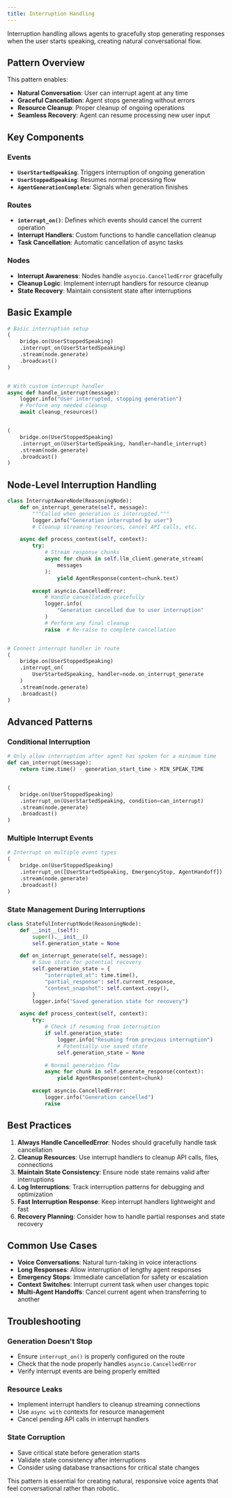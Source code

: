 ---
title: Interruption Handling
---
Interruption handling allows agents to gracefully stop generating responses when
the user starts speaking, creating natural conversational flow.

## Pattern Overview

This pattern enables:

- **Natural Conversation**: User can interrupt agent at any time
- **Graceful Cancellation**: Agent stops generating without errors
- **Resource Cleanup**: Proper cleanup of ongoing operations
- **Seamless Recovery**: Agent can resume processing new user input

## Key Components

### Events

- **`UserStartedSpeaking`**: Triggers interruption of ongoing generation
- **`UserStoppedSpeaking`**: Resumes normal processing flow
- **`AgentGenerationComplete`**: Signals when generation finishes

### Routes

- **`interrupt_on()`**: Defines which events should cancel the current operation
- **Interrupt Handlers**: Custom functions to handle cancellation cleanup
- **Task Cancellation**: Automatic cancellation of async tasks

### Nodes

- **Interrupt Awareness**: Nodes handle `asyncio.CancelledError` gracefully
- **Cleanup Logic**: Implement interrupt handlers for resource cleanup
- **State Recovery**: Maintain consistent state after interruptions

## Basic Example

```python lines
# Basic interruption setup
(
    bridge.on(UserStoppedSpeaking)
    .interrupt_on(UserStartedSpeaking)
    .stream(node.generate)
    .broadcast()
)


# With custom interrupt handler
async def handle_interrupt(message):
    logger.info("User interrupted, stopping generation")
    # Perform any needed cleanup
    await cleanup_resources()


(
    bridge.on(UserStoppedSpeaking)
    .interrupt_on(UserStartedSpeaking, handler=handle_interrupt)
    .stream(node.generate)
    .broadcast()
)
```

## Node-Level Interruption Handling

```python lines
class InterruptAwareNode(ReasoningNode):
    def on_interrupt_generate(self, message):
        """Called when generation is interrupted."""
        logger.info("Generation interrupted by user")
        # Cleanup streaming resources, cancel API calls, etc.

    async def process_context(self, context):
        try:
            # Stream response chunks
            async for chunk in self.llm_client.generate_stream(
                messages
            ):
                yield AgentResponse(content=chunk.text)

        except asyncio.CancelledError:
            # Handle cancellation gracefully
            logger.info(
                "Generation cancelled due to user interruption"
            )
            # Perform any final cleanup
            raise  # Re-raise to complete cancellation


# Connect interrupt handler in route
(
    bridge.on(UserStoppedSpeaking)
    .interrupt_on(
        UserStartedSpeaking, handler=node.on_interrupt_generate
    )
    .stream(node.generate)
    .broadcast()
)
```

## Advanced Patterns

### Conditional Interruption

```python lines
# Only allow interruption after agent has spoken for a minimum time
def can_interrupt(message):
    return time.time() - generation_start_time > MIN_SPEAK_TIME


(
    bridge.on(UserStoppedSpeaking)
    .interrupt_on(UserStartedSpeaking, condition=can_interrupt)
    .stream(node.generate)
    .broadcast()
)
```

### Multiple Interrupt Events

```python lines
# Interrupt on multiple event types
(
    bridge.on(UserStoppedSpeaking)
    .interrupt_on([UserStartedSpeaking, EmergencyStop, AgentHandoff])
    .stream(node.generate)
    .broadcast()
)
```

### State Management During Interruptions

```python lines
class StatefulInterruptNode(ReasoningNode):
    def __init__(self):
        super().__init__()
        self.generation_state = None

    def on_interrupt_generate(self, message):
        # Save state for potential recovery
        self.generation_state = {
            "interrupted_at": time.time(),
            "partial_response": self.current_response,
            "context_snapshot": self.context.copy(),
        }
        logger.info("Saved generation state for recovery")

    async def process_context(self, context):
        try:
            # Check if resuming from interruption
            if self.generation_state:
                logger.info("Resuming from previous interruption")
                # Potentially use saved state
                self.generation_state = None

            # Normal generation flow
            async for chunk in self.generate_response(context):
                yield AgentResponse(content=chunk)

        except asyncio.CancelledError:
            logger.info("Generation cancelled")
            raise
```

## Best Practices

1. **Always Handle CancelledError**: Nodes should gracefully handle task
   cancellation
1. **Cleanup Resources**: Use interrupt handlers to cleanup API calls, files,
   connections
1. **Maintain State Consistency**: Ensure node state remains valid after
   interruptions
1. **Log Interruptions**: Track interruption patterns for debugging and
   optimization
1. **Fast Interruption Response**: Keep interrupt handlers lightweight and fast
1. **Recovery Planning**: Consider how to handle partial responses and state
   recovery

## Common Use Cases

- **Voice Conversations**: Natural turn-taking in voice interactions
- **Long Responses**: Allow interruption of lengthy agent responses
- **Emergency Stops**: Immediate cancellation for safety or escalation
- **Context Switches**: Interrupt current task when user changes topic
- **Multi-Agent Handoffs**: Cancel current agent when transferring to another

## Troubleshooting

### Generation Doesn't Stop

- Ensure `interrupt_on()` is properly configured on the route
- Check that the node properly handles `asyncio.CancelledError`
- Verify interrupt events are being properly emitted

### Resource Leaks

- Implement interrupt handlers to cleanup streaming connections
- Use `async with` contexts for resource management
- Cancel pending API calls in interrupt handlers

### State Corruption

- Save critical state before generation starts
- Validate state consistency after interruptions
- Consider using database transactions for critical state changes

This pattern is essential for creating natural, responsive voice agents that
feel conversational rather than robotic.
